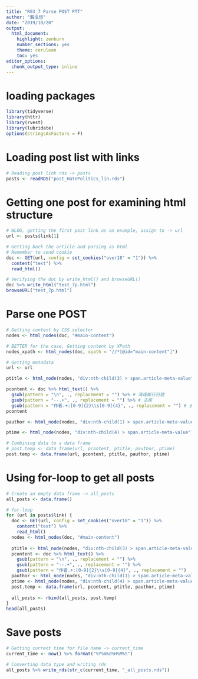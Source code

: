 ```yaml
---
title: "R03_7 Parse POST PTT"
author: "龔泓愷"
date: "2019/10/20"
output:
  html_document:
    highlight: zenburn
    number_sections: yes
    theme: cerulean
    toc: yes
editor_options:
  chunk_output_type: inline
---
```


# loading packages
```r
library(tidyverse)
library(httr)
library(rvest)
library(lubridate)
options(stringsAsFactors = F)
```



# Loading post list with links
```r
# Reading post link rds -> posts
posts <- readRDS("post_HatePolitics_lin.rds")
```


# Getting one post for examining html structure
```r
# WLOG, getting the first post link as an example, assign to -> url
url <- posts$link[1]

# Getting back the article and parsing as html
# Remember to send cookie
doc <- GET(url, config = set_cookies("over18" = "1")) %>%
  content("text") %>%
  read_html()

# Verifying the doc by write_html() and browseURL()
doc %>% write_html("test_7p.html")
browseURL("test_7p.html")
```


# Parse one POST
```r
# Getting content by CSS selector
nodes <- html_nodes(doc, "#main-content")

# BETTER for the case, Getting content by XPath
nodes_xpath <- html_nodes(doc, xpath = '//*[@id="main-content"]')

# Getting metadata
url <- url

ptitle <- html_node(nodes, "div:nth-child(3) > span.article-meta-value") %>% html_text(); ptitle

pcontent <- doc %>% html_text() %>%
  gsub(pattern = "\n", ., replacement = "") %>% # 清理斷行符號
  gsub(pattern = "--.+", ., replacement = "") %>% # 去尾
  gsub(pattern = "作者.+:[0-9]{2}\\s[0-9]{4}", ., replacement = "") # 去頭
pcontent

pauthor <- html_node(nodes, "div:nth-child(1) > span.article-meta-value") %>% html_text(); pauthor

ptime <- html_node(nodes, "div:nth-child(4) > span.article-meta-value") %>% html_text(); ptime

# Combining data to a data frame
# post.temp <- data_frame(url, pcontent, ptitle, pauthor, ptime)
post.temp <- data.frame(url, pcontent, ptitle, pauthor, ptime)
```


# Using for-loop to get all posts
```r
# Create an empty data frame -> all_posts
all_posts <- data.frame()

# for-loop
for (url in posts$link) {
  doc <- GET(url, config = set_cookies("over18" = "1")) %>%
    content("text") %>%
    read_html()
  nodes <- html_nodes(doc, "#main-content")
  
  ptitle <- html_node(nodes, "div:nth-child(3) > span.article-meta-value") %>% html_text()
  pcontent <- doc %>% html_text() %>%
    gsub(pattern = "\n", ., replacement = "") %>%
    gsub(pattern = "--.+", ., replacement = "") %>%
    gsub(pattern = "作者.+:[0-9]{2}\\s[0-9]{4}", ., replacement = "")
  pauthor <- html_node(nodes, "div:nth-child(1) > span.article-meta-value") %>% html_text()
  ptime <- html_node(nodes, "div:nth-child(4) > span.article-meta-value") %>% html_text()
  post.temp <- data.frame(url, pcontent, ptitle, pauthor, ptime)
  
  all_posts <- rbind(all_posts, post.temp)
}
head(all_posts)
```

# Save posts
```r
# Getting current time for file name -> current_time
current_time <- now() %>% format("%Y%m%d%H%M%S")

# Converting data type and writing rds
all_posts %>% write_rds(str_c(current_time, "_all_posts.rds"))
```
